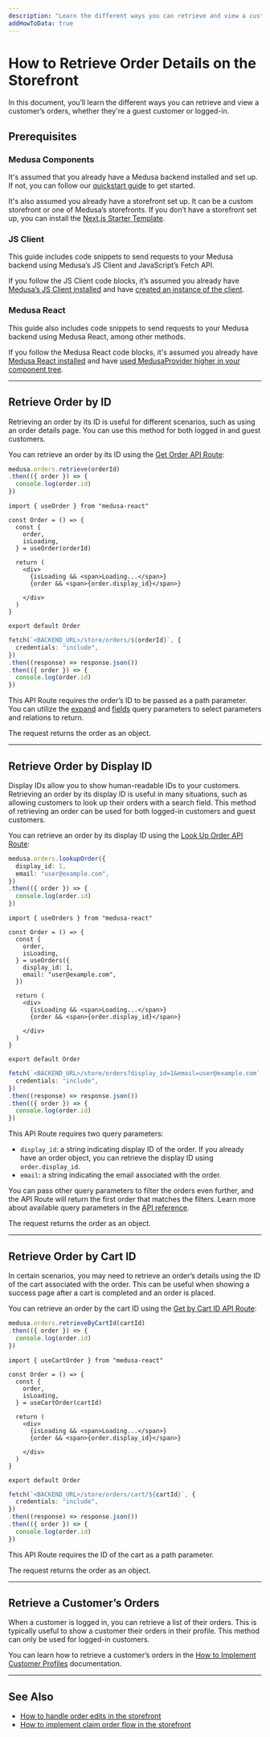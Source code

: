 ```yaml
---
description: "Learn the different ways you can retrieve and view a customer’s orders, whether they're a guest customer or logged-in."
addHowToData: true
---
```



# How to Retrieve Order Details on the Storefront

In this document, you’ll learn the different ways you can retrieve and view a customer’s orders, whether they're a guest customer or logged-in.

## Prerequisites

### Medusa Components

It's assumed that you already have a Medusa backend installed and set up. If not, you can follow our [quickstart guide](../../../development/backend/install.mdx) to get started.

It's also assumed you already have a storefront set up. It can be a custom storefront or one of Medusa’s storefronts. If you don’t have a storefront set up, you can install the [Next.js Starter Template](../../../starters/nextjs-medusa-starter.mdx).

### JS Client

This guide includes code snippets to send requests to your Medusa backend using Medusa’s JS Client and JavaScript’s Fetch API.

If you follow the JS Client code blocks, it’s assumed you already have [Medusa’s JS Client installed](../../../js-client/overview.mdx) and have [created an instance of the client](../../../js-client/overview.mdx#configuration).

### Medusa React

This guide also includes code snippets to send requests to your Medusa backend using Medusa React, among other methods.

If you follow the Medusa React code blocks, it's assumed you already have [Medusa React installed](../../../medusa-react/overview.mdx) and have [used MedusaProvider higher in your component tree](../../../medusa-react/overview.mdx#usage).

---

## Retrieve Order by ID

Retrieving an order by its ID is useful for different scenarios, such as using an order details page. You can use this method for both logged in and guest customers.

You can retrieve an order by its ID using the [Get Order API Route](https://docs.medusajs.com/api/store#orders_getordersorder):

<Tabs groupId="request-type" isCodeTabs={true}>
<TabItem value="client" label="Medusa JS Client" default>

```ts
medusa.orders.retrieve(orderId)
.then(({ order }) => {
  console.log(order.id)
})
```

</TabItem>
<TabItem value="medusa-react" label="Medusa React">

```tsx
import { useOrder } from "medusa-react"

const Order = () => {
  const { 
    order, 
    isLoading, 
  } = useOrder(orderId)
 
  return (
    <div>
      {isLoading && <span>Loading...</span>}
      {order && <span>{order.display_id}</span>}
      
    </div>
  )
}

export default Order
```

</TabItem>
<TabItem value="fetch" label="Fetch API">

```ts
fetch(`<BACKEND_URL>/store/orders/${orderId}`, {
  credentials: "include",
})
.then((response) => response.json())
.then(({ order }) => {
  console.log(order.id)
})
```

</TabItem>
</Tabs>

This API Route requires the order’s ID to be passed as a path parameter. You can utilize the [expand](https://docs.medusajs.com/api/store#expanding-fields) and [fields](https://docs.medusajs.com/api/store#selecting-fields) query parameters to select parameters and relations to return.

The request returns the order as an object.

---

## Retrieve Order by Display ID

Display IDs allow you to show human-readable IDs to your customers. Retrieving an order by its display ID is useful in many situations, such as allowing customers to look up their orders with a search field. This method of retrieving an order can be used for both logged-in customers and guest customers.

You can retrieve an order by its display ID using the [Look Up Order API Route](https://docs.medusajs.com/api/store#orders_getorders):

<Tabs groupId="request-type" isCodeTabs={true}>
<TabItem value="client" label="Medusa JS Client" default>

```ts
medusa.orders.lookupOrder({
  display_id: 1,
  email: "user@example.com",
})
.then(({ order }) => {
  console.log(order.id)
})
```

</TabItem>
<TabItem value="medusa-react" label="Medusa React">

```tsx
import { useOrders } from "medusa-react"

const Order = () => {
  const { 
    order, 
    isLoading, 
  } = useOrders({
    display_id: 1,
    email: "user@example.com",
  })
 
  return (
    <div>
      {isLoading && <span>Loading...</span>}
      {order && <span>{order.display_id}</span>}
      
    </div>
  )
}

export default Order
```

</TabItem>
<TabItem value="fetch" label="Fetch API">

<!-- eslint-disable max-len -->

```ts
fetch(`<BACKEND_URL>/store/orders?display_id=1&email=user@example.com`, {
  credentials: "include",
})
.then((response) => response.json())
.then(({ order }) => {
  console.log(order.id)
})
```

</TabItem>
</Tabs>

This API Route requires two query parameters:

- `display_id`: a string indicating display ID of the order. If you already have an order object, you can retrieve the display ID using `order.display_id`.
- `email`: a string indicating the email associated with the order.

You can pass other query parameters to filter the orders even further, and the API Route will return the first order that matches the filters. Learn more about available query parameters in the [API reference](https://docs.medusajs.com/api/store#orders_getorders).

The request returns the order as an object.

---

## Retrieve Order by Cart ID

In certain scenarios, you may need to retrieve an order’s details using the ID of the cart associated with the order. This can be useful when showing a success page after a cart is completed and an order is placed.

You can retrieve an order by the cart ID using the [Get by Cart ID API Route](https://docs.medusajs.com/api/store#orders_getordersordercartid):

<Tabs groupId="request-type" isCodeTabs={true}>
<TabItem value="client" label="Medusa JS Client" default>

```ts
medusa.orders.retrieveByCartId(cartId)
.then(({ order }) => {
  console.log(order.id)
})
```

</TabItem>
<TabItem value="medusa-react" label="Medusa React">

```tsx
import { useCartOrder } from "medusa-react"

const Order = () => {
  const { 
    order, 
    isLoading, 
  } = useCartOrder(cartId)
 
  return (
    <div>
      {isLoading && <span>Loading...</span>}
      {order && <span>{order.display_id}</span>}
      
    </div>
  )
}

export default Order
```

</TabItem>
<TabItem value="fetch" label="Fetch API">

```ts
fetch(`<BACKEND_URL>/store/orders/cart/${cartId}`, {
  credentials: "include",
})
.then((response) => response.json())
.then(({ order }) => {
  console.log(order.id)
})
```

</TabItem>
</Tabs>

This API Route requires the ID of the cart as a path parameter.

The request returns the order as an object.

---

## Retrieve a Customer’s Orders

When a customer is logged in, you can retrieve a list of their orders. This is typically useful to show a customer their orders in their profile. This method can only be used for logged-in customers.

You can learn how to retrieve a customer’s orders in the [How to Implement Customer Profiles](/modules/customers/storefront/implement-customer-profiles#retrieve-a-customers-orders) documentation.

---

## See Also

- [How to handle order edits in the storefront](./handle-order-edits.mdx)
- [How to implement claim order flow in the storefront](./implement-claim-order.mdx)
